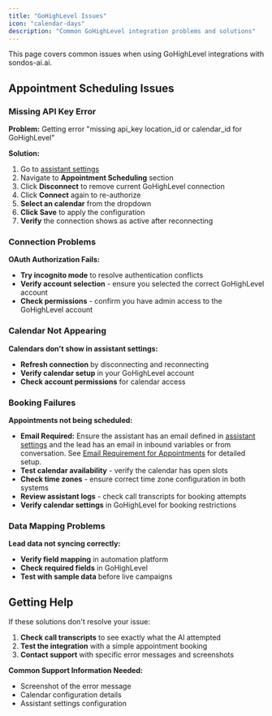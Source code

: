 ```yaml
---
title: "GoHighLevel Issues"
icon: "calendar-days"
description: "Common GoHighLevel integration problems and solutions"
---
```


This page covers common issues when using GoHighLevel integrations with sondos-ai.ai.

## Appointment Scheduling Issues

### Missing API Key Error

**Problem:** Getting error "missing api_key location_id or calendar_id for GoHighLevel"

**Solution:**
1. Go to [assistant settings](/ai-assistants/settings/prompt-and-tools#default-tools)
2. Navigate to **Appointment Scheduling** section
3. Click **Disconnect** to remove current GoHighLevel connection
4. Click **Connect** again to re-authorize
5. **Select an calendar** from the dropdown
6. **Click Save** to apply the configuration
7. **Verify** the connection shows as active after reconnecting

### Connection Problems

**OAuth Authorization Fails:**
- **Try incognito mode** to resolve authentication conflicts
- **Verify account selection** - ensure you selected the correct GoHighLevel account
- **Check permissions** - confirm you have admin access to the GoHighLevel account

### Calendar Not Appearing

**Calendars don't show in assistant settings:**
- **Refresh connection** by disconnecting and reconnecting
- **Verify calendar setup** in your GoHighLevel account
- **Check account permissions** for calendar access

### Booking Failures

**Appointments not being scheduled:**
- **Email Required:** Ensure the assistant has an email defined in [assistant settings](/ai-assistants/settings/prompt-and-tools#default-tools) and the lead has an email in inbound variables or from conversation. See [Email Requirement for Appointments](/ai-assistants/gohighlevel-scheduling#email-requirement-for-appointments) for detailed setup.
- **Test calendar availability** - verify the calendar has open slots
- **Check time zones** - ensure correct time zone configuration in both systems
- **Review assistant logs** - check call transcripts for booking attempts
- **Verify calendar settings** in GoHighLevel for booking restrictions

### Data Mapping Problems

**Lead data not syncing correctly:**
- **Verify field mapping** in automation platform
- **Check required fields** in GoHighLevel
- **Test with sample data** before live campaigns

## Getting Help

If these solutions don't resolve your issue:

1. **Check call transcripts** to see exactly what the AI attempted
2. **Test the integration** with a simple appointment booking
3. **Contact support** with specific error messages and screenshots

**Common Support Information Needed:**
- Screenshot of the error message
- Calendar configuration details
- Assistant settings configuration